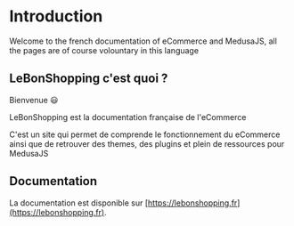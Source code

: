 # Introduction
 
Welcome to the french documentation of eCommerce and MedusaJS, all the pages are of course volountary in this language

## LeBonShopping c'est quoi ?

Bienvenue 😃

LeBonShopping est la documentation française de l'eCommerce

C'est un site qui permet de comprende le fonctionnement du eCommerce ainsi que de retrouver des themes, des plugins et plein de ressources pour MedusaJS

## Documentation

La documentation est disponible sur [https://lebonshopping.fr](https://lebonshopping.fr).

